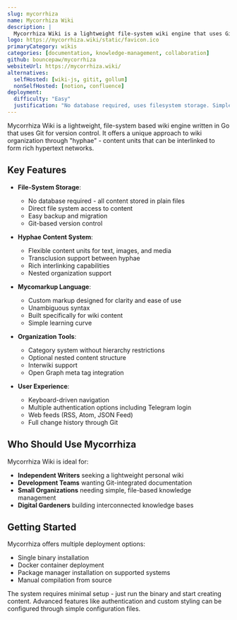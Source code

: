 ```yaml
---
slug: mycorrhiza
name: Mycorrhiza Wiki
description: |
  Mycorrhiza Wiki is a lightweight file-system wiki engine that uses Git for keeping history. It stores content in plain files and features a unique markup language called Mycomarkup.
logo: https://mycorrhiza.wiki/static/favicon.ico
primaryCategory: wikis
categories: [documentation, knowledge-management, collaboration]
github: bouncepaw/mycorrhiza
websiteUrl: https://mycorrhiza.wiki/
alternatives:
  selfHosted: [wiki-js, gitit, gollum]
  nonSelfHosted: [notion, confluence]
deployment:
  difficulty: "Easy"
  justification: "No database required, uses filesystem storage. Simple installation with single binary or Docker."
---
```


Mycorrhiza Wiki is a lightweight, file-system based wiki engine written in Go that
uses Git for version control. It offers a unique approach to wiki organization
through "hyphae" - content units that can be interlinked to form rich hypertext
networks.

## Key Features

- **File-System Storage**:

  - No database required - all content stored in plain files
  - Direct file system access to content
  - Easy backup and migration
  - Git-based version control

- **Hyphae Content System**:

  - Flexible content units for text, images, and media
  - Transclusion support between hyphae
  - Rich interlinking capabilities
  - Nested organization support

- **Mycomarkup Language**:

  - Custom markup designed for clarity and ease of use
  - Unambiguous syntax
  - Built specifically for wiki content
  - Simple learning curve

- **Organization Tools**:

  - Category system without hierarchy restrictions
  - Optional nested content structure
  - Interwiki support
  - Open Graph meta tag integration

- **User Experience**:
  - Keyboard-driven navigation
  - Multiple authentication options including Telegram login
  - Web feeds (RSS, Atom, JSON Feed)
  - Full change history through Git

## Who Should Use Mycorrhiza

Mycorrhiza Wiki is ideal for:

- **Independent Writers** seeking a lightweight personal wiki
- **Development Teams** wanting Git-integrated documentation
- **Small Organizations** needing simple, file-based knowledge management
- **Digital Gardeners** building interconnected knowledge bases

## Getting Started

Mycorrhiza offers multiple deployment options:

- Single binary installation
- Docker container deployment
- Package manager installation on supported systems
- Manual compilation from source

The system requires minimal setup - just run the binary and start creating
content. Advanced features like authentication and custom styling can be
configured through simple configuration files.
